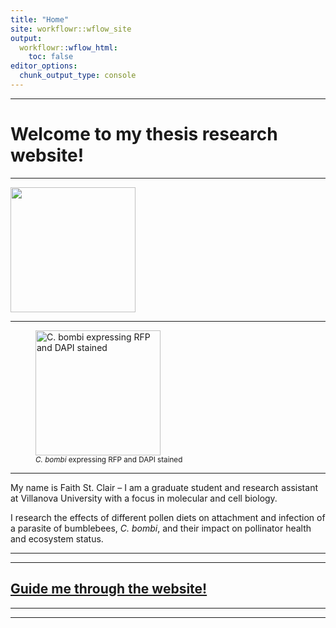 ```yaml
---
title: "Home"
site: workflowr::wflow_site
output:
  workflowr::wflow_html:
    toc: false
editor_options:
  chunk_output_type: console
---
```


---

# Welcome to my thesis research website!

---


![](assets/intro.png){ width=200px } 

---

![<span style="font-size: smaller;">*C. bombi* expressing RFP and DAPI stained</span>](assets/image0004.png){ width=200px }

---

My name is Faith St. Clair -- I am a graduate student and research assistant at Villanova University with a focus in molecular and cell biology. 

I research the effects of different pollen diets on attachment and infection of a parasite of bumblebees, *C. bombi*, and their impact on pollinator health and ecosystem status.


---

---

## [Guide me through the website!](about.html)


---

---




